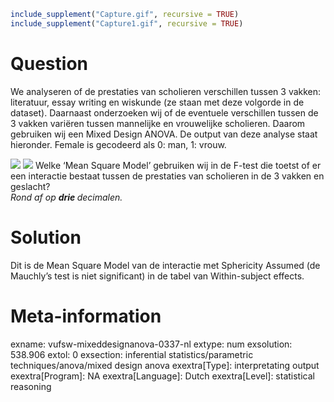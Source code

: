 ```r
include_supplement("Capture.gif", recursive = TRUE)
include_supplement("Capture1.gif", recursive = TRUE)
```

Question
========
We analyseren of de prestaties van scholieren verschillen tussen 3
vakken: literatuur, essay writing en wiskunde (ze staan met deze
volgorde in de dataset). Daarnaast onderzoeken wij of de eventuele
verschillen tussen de 3 vakken variëren tussen mannelijke en vrouwelijke
scholieren. Daarom gebruiken wij een Mixed Design ANOVA. De output van
deze analyse staat hieronder. Female is gecodeerd als 0: man, 1:
vrouw.  
  
![](Capture.gif)
![](Capture1.gif)
Welke 'Mean Square Model' gebruiken wij in de F-test die toetst of er
een interactie bestaat tussen de prestaties van scholieren in de 3
vakken en geslacht?  
*Rond af op **drie **decimalen.*


Solution
========





Dit is de Mean Square Model van de interactie met Sphericity Assumed (de
Mauchly's test is niet significant) in de tabel van Within-subject
effects.





Meta-information
================
exname: vufsw-mixeddesignanova-0337-nl
extype: num
exsolution: 538.906
extol: 0
exsection: inferential statistics/parametric techniques/anova/mixed design anova
exextra[Type]: interpretating output
exextra[Program]: NA
exextra[Language]: Dutch
exextra[Level]: statistical reasoning

